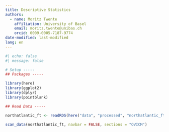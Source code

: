 ```yaml
---
title: Descriptive Statistics
authors:
  - name: Moritz Twente
    affiliation: University of Basel
    email: moritz.twente@unibas.ch
    orcid: 0009-0005-7187-9774
date-modified: last-modified
lang: en
---
```


```r
#| echo: false
#| message: false

# Setup -----
## Packages -----

library(here)
library(ggplot2)
library(dplyr)
library(pointblank)

## Read Data -----

northatlantic_ft <- readRDS(here("data", "processed", "northatlantic_ft.rds"))
```

```r

scan_data(northatlantic_ft, navbar = FALSE, sections = "OVICM")
```
